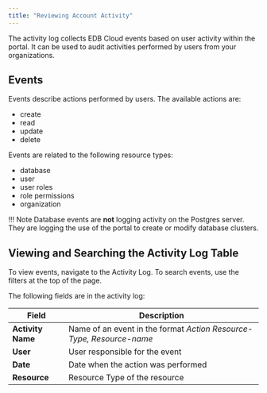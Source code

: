 ```yaml
---
title: "Reviewing Account Activity"
---
```

The activity log collects EDB Cloud events based on user activity within the portal. It can be used to audit activities performed by users from your organizations. 

## Events

Events describe actions performed by users. The available actions are:
* create
* read
* update
* delete

Events are related to the following resource types:
* database
* user
* user roles
* role permissions
* organization

!!! Note
Database events are **not** logging activity on the Postgres server. They are logging the use of the portal to create or modify database clusters.

## Viewing and Searching the Activity Log Table

To view events, navigate to the Activity Log. To search events, use the filters at the top of the page.

The following fields are in the activity log:

| Field                | Description                                                                  |
| ---------------------| ---------------------------------------------------------------------------- |
| **Activity Name**    | Name of an event in the format _Action   Resource-Type, Resource-name_           |
| **User**             | User responsible for the event                                               |
| **Date**             | Date when the action was performed                                           |
| **Resource**         | Resource Type of the resource                                                |

